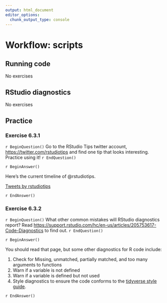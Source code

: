 ```yaml
---
output: html_document
editor_options:
  chunk_output_type: console
---
```


# Workflow: scripts

## Running code

No exercises

## RStudio diagnostics

No exercises

## Practice

### Exercise <span class="exercise-number">6.3.1</span> {.unnumbered .exercise}

`r BeginQuestion()`
Go to the RStudio Tips twitter account, <https://twitter.com/rstudiotips> and find one tip that looks interesting. Practice using it!
`r EndQuestion()`

`r BeginAnswer()`

Here's the current timeline of \@rstudiotips.

<a class="twitter-timeline" href="https://twitter.com/rstudiotips?ref_src=twsrc%5Etfw">Tweets by rstudiotips</a> <script async src="https://platform.twitter.com/widgets.js" charset="utf-8"></script>

`r EndAnswer()`

### Exercise <span class="exercise-number">6.3.2</span> {.unnumbered .exercise}

`r BeginQuestion()`
What other common mistakes will RStudio diagnostics report?
Read <https://support.rstudio.com/hc/en-us/articles/205753617-Code-Diagnostics> to find out.
`r EndQuestion()`

`r BeginAnswer()`

You should read that page, but some other diagnostics for R code include:

1.  Check for Missing, unmatched, partially matched, and too many arguments to functions
1.  Warn if a variable is not defined
1.  Warn if a variable is defined but not used
1.  Style diagnostics to ensure the code conforms to the [tidyverse style guide](http://adv-r.had.co.nz/Style.html).

`r EndAnswer()`
